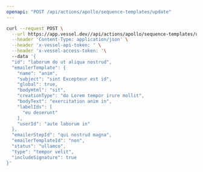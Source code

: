 ```yaml
---
openapi: "POST /api/actions/apollo/sequence-templates/update"
---
```


<RequestExample>

```bash Request
curl --request POST \
  --url https://app.vessel.dev//api/actions/apollo/sequence-templates/update \
  --header 'Content-Type: application/json' \
  --header 'x-vessel-api-token: ' \
  --header 'x-vessel-access-token: '\ 
  --data '{
  "id": "laborum do ut aliqua nostrud",
  "emailerTemplate": {
    "name": "anim",
    "subject": "sint Excepteur est id",
    "global": true,
    "bodyHtml": "sit",
    "creationType": "do Lorem tempor irure mollit",
    "bodyText": "exercitation anim in",
    "labelIds": [
      "eu deserunt"
    ],
    "userId": "aute laborum in"
  },
  "emailerStepId": "qui nostrud magna",
  "emailerTemplateId": "non",
  "status": "ullamco",
  "type": "tempor velit",
  "includeSignature": true
}'
```

</RequestExample>


      